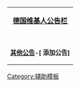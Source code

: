 {|cellspacing="0" style="border:2px solid #ffcc00;" width="450"
|- style="background: #FFE678;"
|align=center|'''[[Wikipedia:德国维基人公告栏|德国维基人公告栏]]'''
|- style="font-size: 90%;"
| align="left" valign="middle" style="background: transparent; padding: 8px;"|
{{Wikipedia:德国维基人公告栏#最新公告}}
|- align=right
|style="font-size:90%;"|'''[[Wikipedia:德国维基人公告栏#公告存档|其他公告]]-[{{SERVER}}{{localurl:Wikipedia:德国维基人公告栏|action=edit}} 添加公告]'''
|}<noinclude>[[Category:辅助模板]]</noinclude>